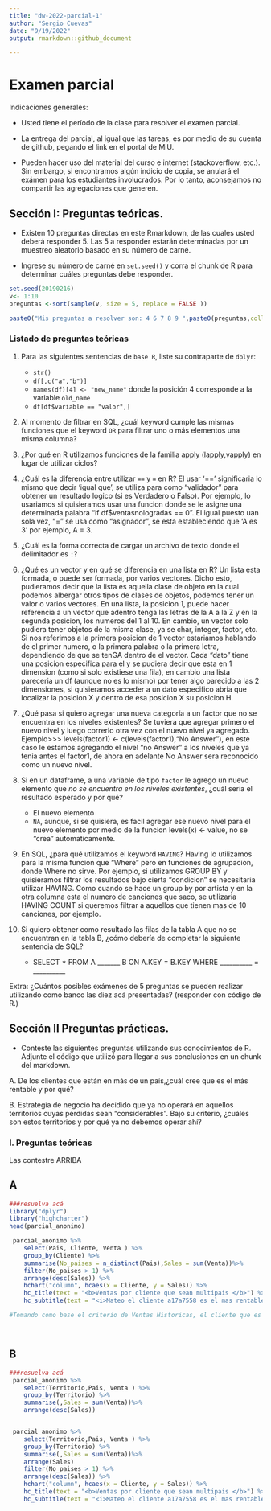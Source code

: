 ```yaml
---
title: "dw-2022-parcial-1"
author: "Sergio Cuevas"
date: "9/19/2022"
output: rmarkdown::github_document

---
```


# Examen parcial

Indicaciones generales:

* Usted tiene el período de la clase para resolver el examen parcial.
* La entrega del parcial, al igual que las tareas, es por medio de su cuenta de github, pegando el link en el portal de MiU.


* Pueden hacer uso del material del curso e internet (stackoverflow, etc.). Sin embargo, si encontramos algún indicio de copia, se anulará el exámen para los estudiantes involucrados. Por lo tanto, aconsejamos no compartir las agregaciones que generen. 

## Sección I: Preguntas teóricas.

* Existen 10 preguntas directas en este Rmarkdown, de las cuales usted deberá responder 5. Las 5 a responder estarán determinadas por un muestreo aleatorio basado en su número de carné.

* Ingrese su número de carné en  `set.seed()` y corra el chunk de R para determinar cuáles preguntas debe responder.


```r

set.seed(20190216) 
v<- 1:10
preguntas <-sort(sample(v, size = 5, replace = FALSE ))

paste0("Mis preguntas a resolver son: 4 6 7 8 9 ",paste0(preguntas,collapse = ", "))

```


### Listado de preguntas teóricas

1. Para las siguientes sentencias de `base R`, liste su contraparte de `dplyr`:
    * `str()`
    * `df[,c("a","b")]`
    * `names(df)[4] <- "new_name"` donde la posición 4 corresponde a la variable `old_name`
    * `df[df$variable == "valor",]`
    
    
2. Al momento de filtrar en SQL, ¿cuál keyword cumple las mismas funciones que el keyword `OR`  para filtrar uno o más elementos una misma columna?
3. ¿Por qué en R utilizamos funciones de la familia apply (lapply,vapply) en lugar de utilizar ciclos?

4. ¿Cuál es la diferencia entre utilizar `==` y `=` en R?
El usar '==' significaria lo mismo que decir 'igual que', se utiliza para como "validador" para obtener un resultado logico (si es Verdadero o Falso). Por ejemplo, lo usariamos si quisieramos usar una funcion donde se le asigne una determinada palabra "if df$ventasnologradas == 0". El igual puesto uan sola vez, "=" se usa como "asignador", se esta estableciendo que 'A es 3' por ejemplo, A = 3.

5. ¿Cuál es la forma correcta de cargar un archivo de texto donde el delimitador es `:`?

6. ¿Qué es un vector y en qué se diferencia en una lista en R?
Un lista esta formada, o puede ser formada, por varios vectores. Dicho esto, pudieramos decir que la lista es aquella clase de objeto en la cual podemos albergar otros tipos de clases de objetos, podemos tener un valor o varios vectores. En una lista, la posicion 1, puede hacer referencia a un vector que adentro tenga las letras de la A a la Z y en la segunda posicion, los numeros del 1 al 10.
En cambio, un vector solo pudiera tener objetos de la misma clase, ya se char, integer, factor, etc. Si nos referimos a la primera posicion de 1 vector estariamos hablando de el primer numero, o la primera palabra o la primera letra, dependiendo de que se tenGA dentro de el vector. Cada "dato" tiene una posicion especifica para el y se pudiera decir que esta en 1 dimension (como si solo existiese una fila), en cambio una lista pareceria un df (aunque no es lo mismo) por tener algo parecido a las 2 dimensiones, si quisieramos acceder a un dato especifico abria que localizar la posicion X y dentro de esa posicion X su posicion H.

7. ¿Qué pasa si quiero agregar una nueva categoría a un factor que no se encuentra en los niveles existentes?
Se tuviera que agregar primero el nuevo nivel y luego correrlo otra vez con el nuevo nivel ya agregado.
Ejemplo>>> levels(factor1) <- c(levels(factor1),"No Answer"), en este caso le estamos agregando el nivel "no Answer" a los niveles que ya tenia antes el factor1, de ahora en adelante No Answer sera reconocido como un nuevo nivel.

8. Si en un dataframe, a una variable de tipo `factor` le agrego un nuevo elemento que *no se encuentra en los niveles existentes*, ¿cuál sería el resultado esperado y por qué?
    * El nuevo elemento
    * `NA`, aunque, si se quisiera, es facil agregar ese nuevo nivel para el nuevo elemento por medio de la funcion levels(x) <- value, no se "crea" automaticamente.
    
9. En SQL, ¿para qué utilizamos el keyword `HAVING`?
Having lo utilizamos para la misma funcion que "Where" pero en funciones de agrupacion, donde Where no sirve. Por ejemplo, si utilizamos GROUP BY y quisieramos filtrar los resultados bajo cierta "condicion" se necesitaria utilizar HAVING. Como cuando se hace un group by por artista y en la otra columna esta el numero de canciones que saco, se utilizaria HAVING COUNT si queremos filtrar a aquellos que tienen mas de 10 canciones, por ejemplo.

10. Si quiero obtener como resultado las filas de la tabla A que no se encuentran en la tabla B, ¿cómo debería de completar la siguiente sentencia de SQL?

    * SELECT * FROM A _______ B ON A.KEY = B.KEY WHERE __________ = __________
  
Extra: ¿Cuántos posibles exámenes de 5 preguntas se pueden realizar utilizando como banco las diez acá presentadas?
(responder con código de R.)


## Sección II Preguntas prácticas.


* Conteste las siguientes preguntas utilizando sus conocimientos de R. Adjunte el código que utilizó para llegar a sus conclusiones en un chunk del markdown.

A. De los clientes que están en más de un país,¿cuál cree que es el más rentable y por qué?

B. Estrategia de negocio ha decidido que ya no operará en aquellos territorios cuyas pérdidas sean "considerables". Bajo su criterio, ¿cuáles son estos territorios y por qué ya no debemos operar ahí?


### I. Preguntas teóricas
Las contestre ARRIBA

## A

```r
###resuelva acá
library("dplyr")
library("highcharter")
head(parcial_anonimo)

 parcial_anonimo %>%
    select(Pais, Cliente, Venta ) %>%
    group_by(Cliente) %>% 
    summarise(No_paises = n_distinct(Pais),Sales = sum(Venta))%>%
    filter(No_paises > 1) %>%
    arrange(desc(Sales)) %>%
    hchart("column", hcaes(x = Cliente, y = Sales)) %>%
    hc_title(text = "<b>Ventas por cliente que sean multipais </b>") %>%
    hc_subtitle(text = "<i>Mateo el cliente a17a7558 es el mas rentable en cuanto a ventas historicas </i>")

#Tomando como base el criterio de Ventas Historicas, el cliente que es mas rentable es el a17a7558, con casi 20K en ventas y mas de 1.4K unidades que nos ha comprado. Para encontrar el numero de unidades compradas solo se dividio 19,817.7 / 13.25 (precio unidad) = 1,495




```




## B

```r
###resuelva acá
 parcial_anonimo %>%
    select(Territorio,Pais, Venta ) %>%
    group_by(Territorio) %>% 
    summarise(,Sales = sum(Venta))%>%
    arrange(desc(Sales))


 parcial_anonimo %>%
    select(Territorio,Pais, Venta ) %>%
    group_by(Territorio) %>% 
    summarise(,Sales = sum(Venta))%>%
    arrange(Sales)
    filter(No_paises > 1) %>%
    arrange(desc(Sales)) %>%
    hchart("column", hcaes(x = Cliente, y = Sales)) %>%
    hc_title(text = "<b>Ventas por cliente que sean multipais </b>") %>%
    hc_subtitle(text = "<i>Mateo el cliente a17a7558 es el mas rentable en cuanto a ventas historicas </i>")

```

